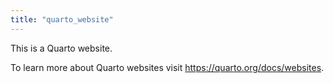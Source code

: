 ```yaml
---
title: "quarto_website"
---
```


This is a Quarto website.

To learn more about Quarto websites visit <https://quarto.org/docs/websites>.
